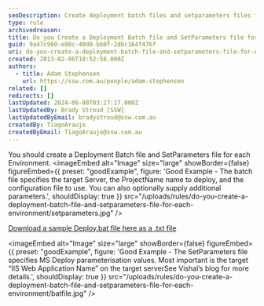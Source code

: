 ```yaml
---
seoDescription: Create deployment batch files and setparameters files for each environment to streamline your deployments and achieve efficient results.
type: rule
archivedreason:
title: Do you Create a Deployment Batch file and SetParameters file for each Environment?
guid: 9a47c960-e98c-40d0-bb0f-2dbc164f476f
uri: do-you-create-a-deployment-batch-file-and-setparameters-file-for-each-environment
created: 2013-02-06T18:52:58.000Z
authors:
  - title: Adam Stephensen
    url: https://ssw.com.au/people/adam-stephensen
related: []
redirects: []
lastUpdated: 2024-06-08T03:27:17.000Z
lastUpdatedBy: Brady Stroud [SSW]
lastUpdatedByEmail: bradystroud@ssw.com.au
createdBy: TiagoAraujo
createdByEmail: TiagoAraujo@ssw.com.au
---
```


You should create a Deployment Batch file and SetParameters file for each Environment.
<imageEmbed
  alt="Image"
  size="large"
  showBorder={false}
  figureEmbed={{
    preset: "goodExample",
    figure: 'Good Example - The batch file specifies the target Server, the ProjectName name to deploy, and the configuration file to use. You can also optionally supply additional parameters.',
    shouldDisplay: true
  }}
  src="/uploads/rules/do-you-create-a-deployment-batch-file-and-setparameters-file-for-each-environment/setparameters.jpg"
/>

[Download a sample Deploy.bat file here as a .txt file](DeployBat.txt)

<imageEmbed
  alt="Image"
  size="large"
  showBorder={false}
  figureEmbed={{
    preset: "goodExample",
    figure: 'Good Example - The SetParameters file specifies MS Deploy parameterisation values.  Most important is the target “IIS Web Application Name” on the target serverSee        Vishal’s blog for more details.',
    shouldDisplay: true
  }}
  src="/uploads/rules/do-you-create-a-deployment-batch-file-and-setparameters-file-for-each-environment/batfile.jpg"
/>
